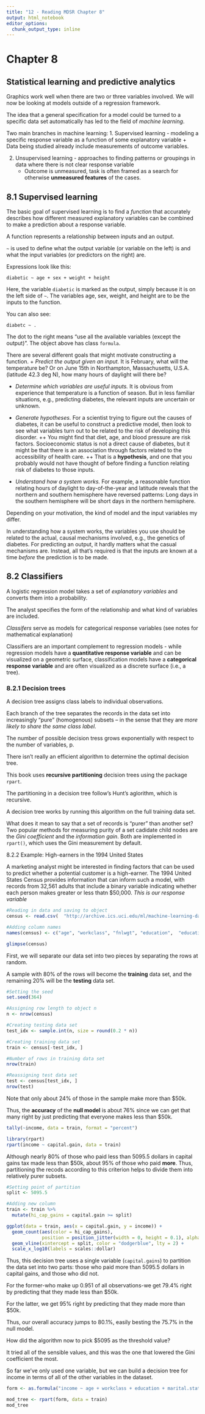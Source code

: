 ```yaml
---
title: "12 - Reading MDSR Chapter 8"
output: html_notebook
editor_options: 
  chunk_output_type: inline
---
```


# Chapter 8
## Statistical learning and predictive analytics

Graphics work well when there are two or three variables involved. We will now be looking at models outside of a regression framework.

The idea that a general specification for a model could be turned to a specific data set automatically has led to the field of *machine learning*.

Two main branches in machine learning:
1. Supervised learning - modeling a specific response variable as a function of some explanatory variable
   + Data being studied already include measurements of outcome variables.

2. Unsupervised learning - approaches to finding patterns or groupings in data where there is not clear response variable
   + Outcome is unmeasured, task is often framed as a search for otherwise **unmeasured features** of the cases.
   
## 8.1 Supervised learning
The basic goal of supervised learning is to find a *function* that accurately describes how different measured explanatory variables can be combined to make a prediction about a response variable.

A function represents a relationship between inputs and an output.

`~` is used to define what the output variable (or variable on the left) is and what the input variables (or predictors on the right) are.

Expressions look like this:

`diabetic ~ age + sex + weight + height`

Here, the variable `diabetic` is marked as the output, simply because it is on the left side of `~`. The variables age, sex, weight, and height are to be the inputs to the function.

You can also see:

`diabetc ~ .`

The dot to the right means "use all the available variables (except the output)". The object above has class `formula`.

There are several different goals that might motivate constructing a function.
  + *Predict the output given an input.* It is February, what will the temperature be? Or on June 15th in Northampton, Massachusetts, U.S.A. (latitude 42.3 deg N), how many hours of daylight will there be?
  
  + *Determine which variables are useful inputs.* It is obvious from experience that temperature is a function of season. But in less familiar situations, e.g., predicting diabetes, the relevant inputs are uncertain or unknown.
  
  + *Generate hypotheses.* For a scientist trying to figure out the causes of diabetes, it can be useful to construct a predictive model, then look to see what variables turn out to be related to the risk of developing this disorder. 
    ++ You might find that diet, age, and blood pressure are risk factors. Socioeconomic status is not a direct cause of diabetes, but it might be that there is an association through factors related to the accessibility of health care. 
    ++ That is a **hypothesis**, and one that you probably would not have thought of before finding a function relating risk of diabetes to those inputs.
    
  + *Understand how a system works.* For example, a reasonable function relating hours of daylight to day-of-the-year and latitude reveals that the northern and southern hemisphere have reversed patterns: Long days in the southern hemisphere will be short days in the northern hemisphere.
  
Depending on your motivation, the kind of model and the input variables my differ.

In understanding how a system works, the variables you use should be related to the actual, causal mechanisms involved, e.g., the genetics of diabetes. For predicting an output, it hardly matters what the casual mechanisms are. Instead, all that's required is that the inputs are known at a time *before* the prediction is to be made. 

## 8.2 Classifiers
A logistic regression model takes a set of *explanatory variables* and converts them into a probability.

The analyst specifies the form of the relationship and what kind of variables are included.

*Classifers* serve as models for categorical response variables (see notes for mathematical explanation)

Classifiers are an important complement to regression models - while regression models have a **quantitative response variable** and can be visualized on a geometric surface, classification models have a **categorical response variable** and are often visualized as a discrete surface (i.e., a tree).

### 8.2.1 Decision trees
A decision tree assigns class labels to individual observations.

Each branch of the tree separates the records in the data set into increasingly "pure" (homogenous) subsets -- in the sense that they are *more likely to share the same class label.*

The number of possible decision tress grows exponentially with respect to the number of variables, p.

There isn't really an efficient algorithm to determine the optimal decision tree.

This book uses **recursive partitioning** decision trees using the package `rpart`.

The partitioning in a decision tree follow's Hunt's aglorithm, which is recursive.

A decision tree works by running this algorithm on the full training data set.

What does it mean to say that a set of records is "purer" than another set? Two popular methods for measuring purity of a set cadidate child nodes are the *Gini coefficient* and the *information gain*. Both are implemented in `rpart()`, which uses the Gini measurement by default.

8.2.2 Example: High-earners in the 1994 United States

A marketing analyst might be interested in finding factors that can be used to predict whether a potential customer is a high-earner. The 1994 United States Census provides information that can inform such a model, with records from 32,561 adults that include a binary variable indicating whether each person makes greater or less thatn $50,000. *This is our response variable*

```r
#Reading in data and saving to object
census <- read.csv(  "http://archive.ics.uci.edu/ml/machine-learning-databases/adult/adult.data",  header = FALSE) 

#Adding column names
names(census) <- c("age", "workclass", "fnlwgt", "education",  "education.num", "marital.status", "occupation", "relationship",  "race", "sex", "capital.gain", "capital.loss", "hours.per.week",  "native.country", "income") 

glimpse(census)
```

First, we will separate our data set into two pieces by separating the rows at random.

A sample with 80% of the rows will become the **training** data set, and the remaining 20% will be the **testing** data set.

```r
#Setting the seed
set.seed(364)

#Assigning row length to object n
n <- nrow(census)

#Creating testing data set
test_idx <- sample.int(n, size = round(0.2 * n))

#Creating training data set
train <- census[-test_idx, ]

#Number of rows in training data set
nrow(train)

#Reassigning test data set
test <- census[test_idx, ]
nrow(test)
```

Note that only about 24% of those in the sample make more than $50k.

Thus, the **accuracy** of the **null model** is about 76% since we can get that many right by just predicting that everyone makes less than $50k.

```r
tally(~income, data = train, format = "percent")
```

```r
library(rpart)
rpart(income ~ capital.gain, data = train)
```

Although nearly 80% of those who paid less than 5095.5 dollars in capital gains tax made less than $50k, about 95% of those who paid **more**. Thus, partitioning the recods according to this criterion helps to divide them into relatively purer subsets.

```r
#Setting point of partition
split <- 5095.5

#Adding new column
train <- train %>% 
  mutate(hi_cap_gains = capital.gain >= split)

ggplot(data = train, aes(x = capital.gain, y = income)) +
  geom_count(aes(color = hi_cap_gains),
             position = position_jitter(width = 0, height = 0.1), alpha = 0.5) +
  geom_vline(xintercept = split, color = "dodgerblue", lty = 2) +
  scale_x_log10(labels = scales::dollar)
```
Thus, this decision tree uses a single variable (`capital.gains`) to partition the data set into two parts: those who paid more than 5095.5 dollars in capital gains, and those who did not.

For the former-who make up 0.951 of all observations-we get 79.4% right by predicting that they made less than $50k.

For the latter, we get 95% right by predicting that they made more than $50k.

Thus, our overall accuracy jumps to 80.1%, easily besting the 75.7% in the null model.

How did the algorithm now to pick $5095 as the threshold value?

It tried all of the sensible values, and this was the one that lowered the Gini coefficient the most.

So far we've only used one variable, but we can build a decision tree for income in terms of all of the other variables in the dataset.

```r
form <- as.formula("income ~ age + workclass + education + marital.status + occupation + relationship + race + sex + capital.gain + capital.loss + hours.per.week")

mod_tree <- rpart(form, data = train)
mod_tree
```

